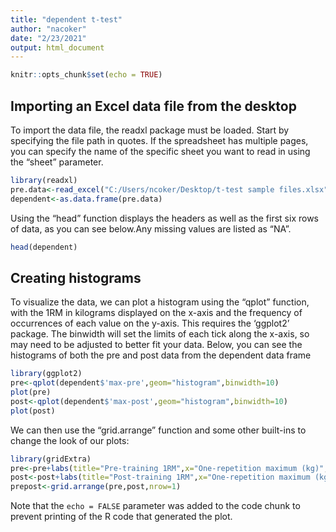 ```yaml
---
title: "dependent t-test"
author: "nacoker"
date: "2/23/2021"
output: html_document
---
```


```r
knitr::opts_chunk$set(echo = TRUE)
```

## Importing an Excel data file from the desktop
To import the data file, the readxl package must be loaded. Start by specifying the file path in quotes. If the spreadsheet has multiple pages, you can specify the name of the specific sheet you want to read in using the "sheet" parameter. 

```r
library(readxl)
pre.data<-read_excel("C:/Users/ncoker/Desktop/t-test sample files.xlsx",sheet="missing-dependent") 
dependent<-as.data.frame(pre.data) 
```

Using the "head" function displays the headers as well as the first six rows of data, as you can see below.Any missing values are listed as "NA".

```r
head(dependent)
```


## Creating histograms

To visualize the data, we can plot a histogram using the "qplot" function, with the 1RM in kilograms displayed on the x-axis and the frequency of occurrences of each value on the y-axis. This requires the 'ggplot2' package. The binwidth will set the limits of each tick along the x-axis, so may need to be adjusted to better fit your data. Below, you can see the histograms of both the pre and post data from the dependent data frame

```r
library(ggplot2)
pre<-qplot(dependent$'max-pre',geom="histogram",binwidth=10)
plot(pre)
post<-qplot(dependent$'max-post',geom="histogram",binwidth=10)
plot(post)
```

We can then use the "grid.arrange" function and some other built-ins to change the look of our plots:

```r
library(gridExtra)
pre<-pre+labs(title="Pre-training 1RM",x="One-repetition maximum (kg)",y="Frequency")+theme_classic()
post<-post+labs(title="Post-training 1RM",x="One-repetition maximum (kg)",y="Frequency")+theme_classic()
prepost<-grid.arrange(pre,post,nrow=1)
```


Note that the `echo = FALSE` parameter was added to the code chunk to prevent printing of the R code that generated the plot.
